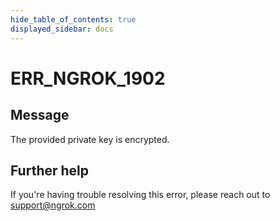 ```yaml
---
hide_table_of_contents: true
displayed_sidebar: docs
---
```



# ERR_NGROK_1902

## Message

The provided private key is encrypted.

<ErrorDetails error="err_ngrok_1902" />

## Further help

If you're having trouble resolving this error, please reach out to [support@ngrok.com](mailto:support@ngrok.com?subject=Help%20with%20ERR_NGROK_1902)
